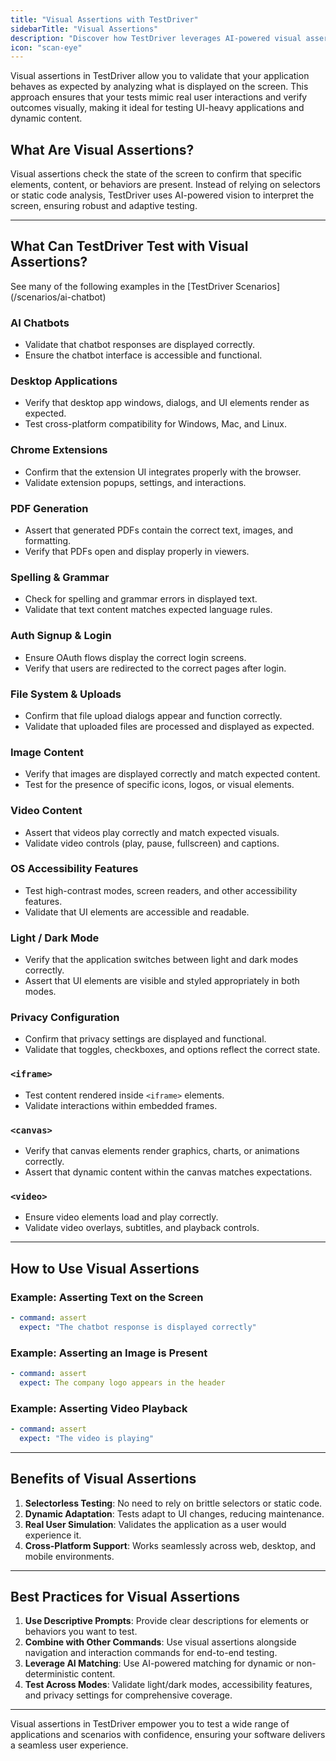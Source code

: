 ```yaml
---
title: "Visual Assertions with TestDriver"
sidebarTitle: "Visual Assertions"
description: "Discover how TestDriver leverages AI-powered visual assertions to validate UI behavior and enhance end-to-end testing."
icon: "scan-eye"
---
```


Visual assertions in TestDriver allow you to validate that your application behaves as expected by analyzing what is displayed on the screen. This approach ensures that your tests mimic real user interactions and verify outcomes visually, making it ideal for testing UI-heavy applications and dynamic content.

## What Are Visual Assertions?

Visual assertions check the state of the screen to confirm that specific elements, content, or behaviors are present. Instead of relying on selectors or static code analysis, TestDriver uses AI-powered vision to interpret the screen, ensuring robust and adaptive testing.

---

## What Can TestDriver Test with Visual Assertions?

<Info>
    See many of the following examples in the [TestDriver Scenarios](/scenarios/ai-chatbot)
</Info>

### AI Chatbots
  - Validate that chatbot responses are displayed correctly.
  - Ensure the chatbot interface is accessible and functional.

### Desktop Applications
  - Verify that desktop app windows, dialogs, and UI elements render as expected.
  - Test cross-platform compatibility for Windows, Mac, and Linux.

### Chrome Extensions
  - Confirm that the extension UI integrates properly with the browser.
  - Validate extension popups, settings, and interactions.

### PDF Generation
  - Assert that generated PDFs contain the correct text, images, and formatting.
  - Verify that PDFs open and display properly in viewers.

### Spelling & Grammar
  - Check for spelling and grammar errors in displayed text.
  - Validate that text content matches expected language rules.

### Auth Signup & Login
  - Ensure OAuth flows display the correct login screens.
  - Verify that users are redirected to the correct pages after login.

### File System & Uploads
  - Confirm that file upload dialogs appear and function correctly.
  - Validate that uploaded files are processed and displayed as expected.

### Image Content
  - Verify that images are displayed correctly and match expected content.
  - Test for the presence of specific icons, logos, or visual elements.

### Video Content
  - Assert that videos play correctly and match expected visuals.
  - Validate video controls (play, pause, fullscreen) and captions.

### OS Accessibility Features
  - Test high-contrast modes, screen readers, and other accessibility features.
  - Validate that UI elements are accessible and readable.

### Light / Dark Mode
  - Verify that the application switches between light and dark modes correctly.
  - Assert that UI elements are visible and styled appropriately in both modes.

### Privacy Configuration
  - Confirm that privacy settings are displayed and functional.
  - Validate that toggles, checkboxes, and options reflect the correct state.

### `<iframe>`
  - Test content rendered inside `<iframe>` elements.
  - Validate interactions within embedded frames.

### `<canvas>`
  - Verify that canvas elements render graphics, charts, or animations correctly.
  - Assert that dynamic content within the canvas matches expectations.

### `<video>`
  - Ensure video elements load and play correctly.
  - Validate video overlays, subtitles, and playback controls.

---

## How to Use Visual Assertions

### Example: Asserting Text on the Screen

```yaml
- command: assert
  expect: "The chatbot response is displayed correctly"

```

### Example: Asserting an Image is Present

```yaml
- command: assert
  expect: The company logo appears in the header
```

### Example: Asserting Video Playback

```yaml
- command: assert
  expect: "The video is playing"

```
---

## Benefits of Visual Assertions

1. **Selectorless Testing**: No need to rely on brittle selectors or static code.
2. **Dynamic Adaptation**: Tests adapt to UI changes, reducing maintenance.
3. **Real User Simulation**: Validates the application as a user would experience it.
4. **Cross-Platform Support**: Works seamlessly across web, desktop, and mobile environments.

---

## Best Practices for Visual Assertions

1. **Use Descriptive Prompts**: Provide clear descriptions for elements or behaviors you want to test.
2. **Combine with Other Commands**: Use visual assertions alongside navigation and interaction commands for end-to-end testing.
3. **Leverage AI Matching**: Use AI-powered matching for dynamic or non-deterministic content.
4. **Test Across Modes**: Validate light/dark modes, accessibility features, and privacy settings for comprehensive coverage.

---

Visual assertions in TestDriver empower you to test a wide range of applications and scenarios with confidence, ensuring your software delivers a seamless user experience.
